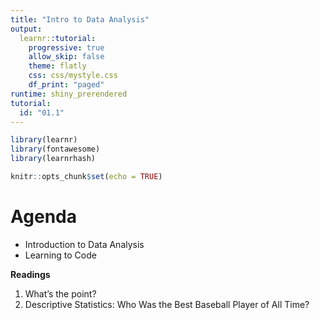 ```yaml
---
title: "Intro to Data Analysis"
output:
  learnr::tutorial:
    progressive: true
    allow_skip: false
    theme: flatly
    css: css/mystyle.css
    df_print: "paged"
runtime: shiny_prerendered
tutorial:
  id: "01.1"
---
```


```r
library(learnr)
library(fontawesome)
library(learnrhash)

knitr::opts_chunk$set(echo = TRUE)
```

# Agenda

-   Introduction to Data Analysis
-   Learning to Code

**Readings**

1.  What's the point?
2.  Descriptive Statistics: Who Was the Best Baseball Player of All Time?
